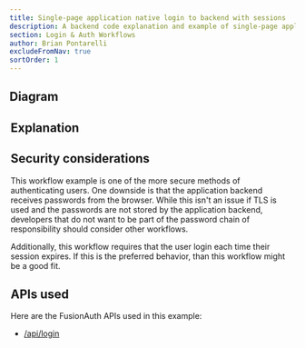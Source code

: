 ```yaml
---
title: Single-page application native login to backend with sessions
description: A backend code explanation and example of single-page application login using a native login form that submits to the application backend with server-side sessions
section: Login & Auth Workflows
author: Brian Pontarelli
excludeFromNav: true
sortOrder: 1
---
```


<Intro/>

## Diagram

<Legend/>

<Diagram/>

## Explanation

<OrderedList>
  <Step1/>
  <Step2/>
  <Step3/>
  <Step4/>
  <Step5/>
  <Step6/>
  <Step7/>
  <Step8/>
  <Step9/>
  <Step10/>
  <Step11/>
  <Step12/>
  <Step13/>
  <Step14/>
  <Step15/>
  <Step16/>
</OrderedList>

## Security considerations

This workflow example is one of the more secure methods of authenticating users. One downside is that the application backend receives passwords from the browser. While this isn't an issue if TLS is used and the passwords are not stored by the application backend, developers that do not want to be part of the password chain of responsibility should consider other workflows.

Additionally, this workflow requires that the user login each time their session expires. If this is the preferred behavior, than this workflow might be a good fit.

## APIs used

Here are the FusionAuth APIs used in this example:

* [/api/login](/docs/v1/tech/apis/login#authenticate-a-user)
